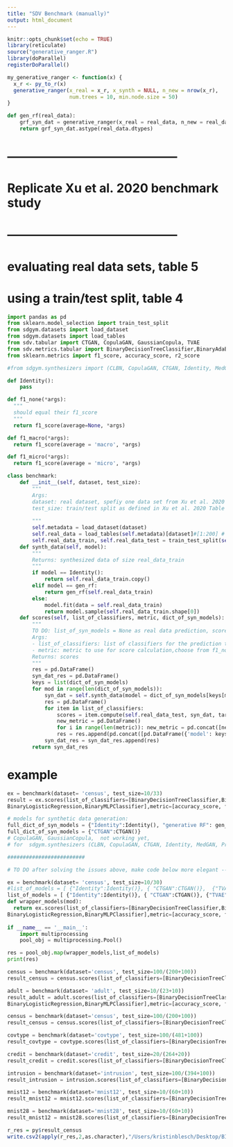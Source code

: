 ```yaml
---
title: "SDV Benchmark (manually)"
output: html_document
---
```

  
```r
knitr::opts_chunk$set(echo = TRUE)
library(reticulate)
source("generative_ranger.R")
library(doParallel)
registerDoParallel()
```

````r
my_generative_ranger <- function(x) {
  x_r <- py_to_r(x)
  generative_ranger(x_real = x_r, x_synth = NULL, n_new = nrow(x_r),
                    num.trees = 10, min.node.size = 50)
}
````

```python
def gen_rf(real_data):
    grf_syn_dat = generative_ranger(x_real = real_data, n_new = real_data.shape[0])
    return grf_syn_dat.astype(real_data.dtypes)
```

# ------------------------------------------
# Replicate  Xu et al. 2020 benchmark study
# ------------------------------------------
# evaluating real data sets, table 5
# using a train/test split, table 4

````python
import pandas as pd
from sklearn.model_selection import train_test_split
from sdgym.datasets import load_dataset
from sdgym.datasets import load_tables
from sdv.tabular import CTGAN, CopulaGAN, GaussianCopula, TVAE
from sdv.metrics.tabular import BinaryDecisionTreeClassifier,BinaryAdaBoostClassifier,BinaryLogisticRegression,BinaryMLPClassifier
from sklearn.metrics import f1_score, accuracy_score, r2_score

#from sdgym.synthesizers import (CLBN, CopulaGAN, CTGAN, Identity, MedGAN, PrivBN, TableGAN, VEEGAN)

````

````python
def Identity(): 
    pass 

def f1_none(*args):
  """
  should equal their f1_score
  """
  return f1_score(average=None, *args)

def f1_macro(*args):
  return f1_score(average = 'macro', *args)

def f1_micro(*args):
  return f1_score(average = 'micro', *args)
````

```python

class benchmark:
    def __init__(self, dataset, test_size):
        """
        Args: 
        dataset: real dataset, spefiy one data set from Xu et al. 2020 Table 4,5
        test_size: train/test split as defined in Xu et al. 2020 Table 4
        
        """
        self.metadata = load_dataset(dataset)
        self.real_data = load_tables(self.metadata)[dataset]#[1:200] # comment out subset later
        self.real_data_train, self.real_data_test = train_test_split(self.real_data, test_size=test_size, random_state=2022)
    def synth_data(self, model):
        """ 
        Returns: synthesized data of size real_data_train
        """     
        if model == Identity():
            return self.real_data_train.copy()
        elif model == gen_rf:
            return gen_rf(self.real_data_train)
        else: 
            model.fit(data = self.real_data_train)
            return model.sample(self.real_data_train.shape[0])      
    def scores(self, list_of_classifiers, metric, dict_of_syn_models):
        """
        TO DO: list_of_syn_models = None as real data prediction, scores
        Args: 
        - list_of_classifiers: list of classifiers for the prediction task, subset of [BinaryDecisionTreeClassifier, BinaryAdaBoostClassifier,BinaryLogisticRegression, BinaryMLPClassifier]
        - metric: metric to use for score calculation,choose from f1_none, f1_micro, f1_macro, r2_score, accuracy_score
        Returns: scores
        """
        res = pd.DataFrame()
        syn_dat_res = pd.DataFrame()
        keys = list(dict_of_syn_models)
        for mod in range(len(dict_of_syn_models)):
            syn_dat = self.synth_data(model = dict_of_syn_models[keys[mod]])
            res = pd.DataFrame()
            for item in list_of_classifiers:
                scores = item.compute(self.real_data_test, syn_dat, target = "label", scorer = metric)
                new_metric = pd.DataFrame()
                for i in range(len(metric)): new_metric = pd.concat([new_metric, pd.DataFrame({metric[i].__name__ : [scores[i]] })], axis=1)
                res = res.append(pd.concat([pd.DataFrame({'model': keys[mod],'classifier': [item.__name__] }), new_metric], axis = 1))
            syn_dat_res = syn_dat_res.append(res)
        return syn_dat_res

```

# example
```python
ex = benchmark(dataset= 'census', test_size=10/33)
result = ex.scores(list_of_classifiers=[BinaryDecisionTreeClassifier,BinaryAdaBoostClassifier,
BinaryLogisticRegression,BinaryMLPClassifier],metric=[accuracy_score, f1_none], dict_of_syn_models={"ID":Identity()})

```


```python
# models for synthetic data generation:
full_dict_of_syn_models = {"Identity":Identity(), "generative RF": gen_rf}#, "CTGAN":CTGAN(), "TVAE":TVAE()}
full_dict_of_syn_models = {"CTGAN":CTGAN()}
# CopulaGAN, GaussianCopula,  not working yet, 
# for  sdgym.synthesizers (CLBN, CopulaGAN, CTGAN, Identity, MedGAN, PrivBN, TableGAN, VEEGAN) adapt .fit() procedure

#########################

# TO DO after solving the issues above, make code below more elegant --> bundle information on test_size, classifers, metrics etc. and loop over it
````

```python

ex = benchmark(dataset= 'census', test_size=10/30)
#list_of_models = [ {"Identity":Identity()}, { "CTGAN":CTGAN()},  {"TVAE":TVAE()}, {"generative RF": gen_rf} ]
list_of_models = [ {"Identity":Identity()}, { "CTGAN":CTGAN()}, {"TVAE":TVAE()}]
def wrapper_models(mod):
  return ex.scores(list_of_classifiers=[BinaryDecisionTreeClassifier,BinaryAdaBoostClassifier,
BinaryLogisticRegression,BinaryMLPClassifier],metric=[accuracy_score, f1_none], dict_of_syn_models=mod)
  
if __name__ == '__main__':
    import multiprocessing
    pool_obj = multiprocessing.Pool()

res = pool_obj.map(wrapper_models,list_of_models)
print(res)
```

```python
census = benchmark(dataset='census', test_size=100/(200+100))
result_census = census.scores(list_of_classifiers=[BinaryDecisionTreeClassifier,BinaryAdaBoostClassifier,BinaryMLPClassifier],metric=[accuracy_score, f1_none], dict_of_syn_models= full_dict_of_syn_models)
````

```python

adult = benchmark(dataset= 'adult', test_size=10/(23+10))
result_adult = adult.scores(list_of_classifiers=[BinaryDecisionTreeClassifier,BinaryAdaBoostClassifier,
BinaryLogisticRegression,BinaryMLPClassifier],metric=[accuracy_score, f1_none], dict_of_syn_models= {"Identity":Identity(), "generative RF": gen_rf})

census = benchmark(dataset='census', test_size=100/(200+100))
result_census = census.scores(list_of_classifiers=[BinaryDecisionTreeClassifier,BinaryAdaBoostClassifier,BinaryMLPClassifier],metric=[accuracy_score, f1_none], dict_of_syn_models= full_dict_of_syn_models)

covtype = benchmark(dataset='covtype', test_size=100/(481+100))
result_covtype = covtype.scores(list_of_classifiers=[BinaryDecisionTreeClassifier,BinaryMLPClassifier],metric=[accuracy_score, f1_micro, f1_macro], dict_of_syn_models= full_dict_of_syn_models)

credit = benchmark(dataset='credit', test_size=20/(264+20))
result_credit = credit.scores(list_of_classifiers=[BinaryDecisionTreeClassifier,BinaryAdaBoostClassifier,BinaryMLPClassifier],metric=[accuracy_score, f1_none], dict_of_syn_models= full_dict_of_syn_models)

intrusion = benchmark(dataset='intrusion', test_size=100/(394+100))
result_intrusion = intrusion.scores(list_of_classifiers=[BinaryDecisionTreeClassifier,BinaryMLPClassifier],metric=[accuracy_score, f1_micro, f1_macro], dict_of_syn_models= full_dict_of_syn_models)

mnist12 = benchmark(dataset='mnist12', test_size=10/(60+10))
result_mnist12 = mnist12.scores(list_of_classifiers=[BinaryDecisionTreeClassifier,BinaryLogisticRegression,BinaryMLPClassifier],metric=[accuracy_score, f1_micro, f1_macro], dict_of_syn_models= full_dict_of_syn_models)

mnist28 = benchmark(dataset='mnist28', test_size=10/(60+10))
result_mnist12 = mnist28.scores(list_of_classifiers=[BinaryDecisionTreeClassifier,BinaryLogisticRegression,BinaryMLPClassifier],metric=[accuracy_score, f1_micro, f1_macro], dict_of_syn_models= full_dict_of_syn_models)

````

```R
r_res = py$result_census
write.csv2(apply(r_res,2,as.character),"/Users/kristinblesch/Desktop/BIPS/BIPS_inhalt/generative_RF/census_result.csv")
````

